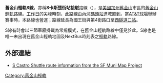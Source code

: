 {{Infobox rail line
|box_width      = 280px
|rail_name      = 舊金山輕軌S線<br>S Castro Shuttle
|banner_color   = #ffcc00
|logo_filename  = S Shuttle logo.svg
|image_width    = 100px
|image          = S Ballpark Shuttle.jpg
|imagesize      = 250px
|caption        = 舊金山輕軌S線於[[蒙哥馬利街站|蒙哥馬利街站]]，服務路段至[[甲骨文球場|甲骨文球場]]與[[加州火車|加州火車]]車站
|type           = [[輕軌|輕軌]]
|system         = [[舊金山輕軌|舊金山輕軌]]
|locale      = [[美國|美國]][[加利福尼亞州|加利福尼亞州]][[舊金山|舊金山]]
|start       = [[內河碼頭站|內河碼頭站]]<br>''[[第4街與國王街站|第4街與國王街站]]''<br>（比賽日）
|end         = {{link-en|卡斯楚街站|Castro Street Station}}<br>''[[西隧道口站|西隧道口站]]''<br>（比賽日）
|stations    = 7<br>''13''（比賽日）
|ridership   = 
|open        = 
|owner       = [[舊金山市交通局|舊金山市交通局]]
|operator    = [[舊金山城市鐵路|舊金山城市鐵路]]
|stock       = 151 [[AnsaldoBreda|Breda]]輕軌列車<br>（高底盤）
|linelength  = 
|gauge       = {{RailGauge|ussg}}<br>([[標準軌|標準軌]])
|el          = 600 [[伏特|V]] [[直流電|DC]] [[架空電纜_(鐵路)|架空線]]
|elevation   = 地下化<br>''平面''（比賽日）
|map         = {{S Castro Shuttle}}
|}}
'''舊金山輕軌S線'''，亦稱'''S卡斯楚街站接駁'''路線（{{lang-en|'''S Castro Shuttle'''}}），是[[美國|美國]][[加州|加州]][[舊金山|舊金山]]市區的[[舊金山輕軌|舊金山輕軌]]路線。[[工作日|工作日]]的尖峰時刻，此路線由[[內河碼頭站|內河碼頭站]]進城直到{{link-en|卡斯楚街站|Castro Street Station}}。當[[AT&T球場|AT&T球場]]舉辦賽事時，本路線也營運；路線延長為國王街與第4街路口至[[西隧道口站|西隧道口站]]。

S線有時會以三節車廂掛載為常規模式，在舊金山輕軌路線中僅見於此。S線也是唯一未出現在舊金山輕軌地圖及NextBus時刻表之[[輕軌|輕軌]]路線。

==外部連結==
*[https://web.archive.org/web/20070212221153/http://fusion.sims.berkeley.edu/MuniMap/Prototype/lineDetail.cfm?lineNum=S S Castro Shuttle route information from the SF Muni Map Project]

{{Muni}}

[[Category:舊金山輕軌|Category:舊金山輕軌]]